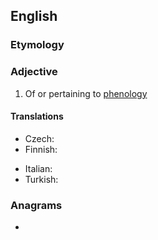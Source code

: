 ==English==

===Etymology===
{{suffix|en|phenology|ical}}

===Adjective===
{{en-adj}}

# Of or pertaining to [[phenology]]

====Translations====
{{trans-top|pertaining to phenology}}
* Czech: {{t|cs|fenologický|m}}
* Finnish: {{t|fi|fenologinen}}
{{trans-mid}}
* Italian: {{t|it|fenologico}}
* Turkish: {{t+|tr|belirti bilimsel}}
{{trans-bottom}}

===Anagrams===
* {{anagrams|en|nephological}}